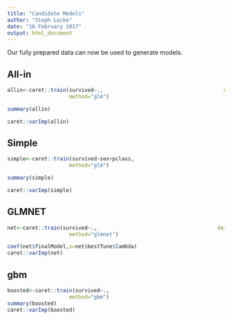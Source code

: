 ```yaml
---
title: "Candidate Models"
author: "Steph Locke"
date: "16 February 2017"
output: html_document
---
```

Our fully prepared data can now be used to generate models.

## All-in
```r
allin<-caret::train(survived~.,                                       data=titanic_train_c,
                    method="glm")

summary(allin)

caret::varImp(allin)
```

## Simple
```r
simple<-caret::train(survived~sex+pclass,                                       data=titanic_train_c,
                    method="glm")

summary(simple)

caret::varImp(simple)
```

## GLMNET
```r
net<-caret::train(survived~.,                                       data=titanic_train_c,
                    method="glmnet")

coef(net$finalModel,s=net$bestTune$lambda)
caret::varImp(net)
```

## gbm
```r
boosted<-caret::train(survived~.,                                       data=titanic_train_c,
                    method="gbm")
summary(boosted)
caret::varImp(boosted)
```
